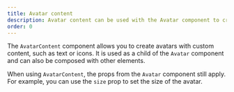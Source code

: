 ```yaml
---
title: Avatar content
description: Avatar content can be used with the Avatar component to create a customized avatar.
order: 0
---
```



The `AvatarContent` component allows you to create avatars with custom content, such as text or
icons. It is used as a child of the `Avatar` component and can also be composed with other elements.

When using `AvatarContent`, the props from the `Avatar` component still apply. For example, you can
use the `size` prop to set the size of the avatar.

<Example Component={CustomAvatarExample} packageName="@atlaskit/avatar" />
